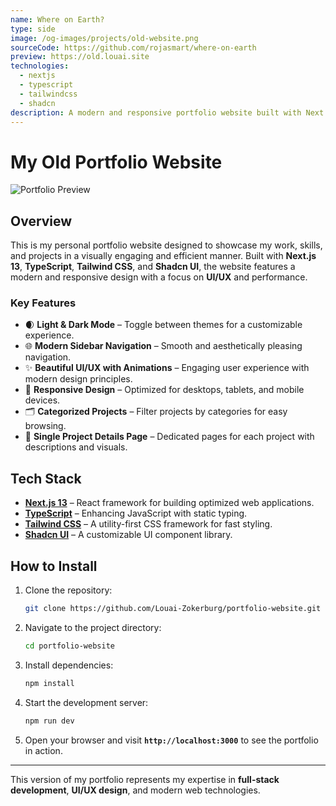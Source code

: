 ```yaml
---
name: Where on Earth?
type: side
image: /og-images/projects/old-website.png
sourceCode: https://github.com/rojasmart/where-on-earth
preview: https://old.louai.site
technologies:
  - nextjs
  - typescript
  - tailwindcss
  - shadcn
description: A modern and responsive portfolio website built with Next.js 13, TypeScript, Tailwind CSS, and Shadcn UI. Features light/dark themes, project categorization, and a sleek UI/UX.
---
```


# My Old Portfolio Website

![Portfolio Preview](/og-images/projects/old-website.png)

## **Overview**

This is my personal portfolio website designed to showcase my work, skills, and projects in a visually engaging and efficient manner. Built with **Next.js 13**, **TypeScript**, **Tailwind CSS**, and **Shadcn UI**, the website features a modern and responsive design with a focus on **UI/UX** and performance.

### **Key Features**

- 🌒 **Light & Dark Mode** – Toggle between themes for a customizable experience.
- 🌐 **Modern Sidebar Navigation** – Smooth and aesthetically pleasing navigation.
- ✨ **Beautiful UI/UX with Animations** – Engaging user experience with modern design principles.
- 📱 **Responsive Design** – Optimized for desktops, tablets, and mobile devices.
- 🗂️ **Categorized Projects** – Filter projects by categories for easy browsing.
- 📄 **Single Project Details Page** – Dedicated pages for each project with descriptions and visuals.

## **Tech Stack**

- **[Next.js 13](https://nextjs.org/)** – React framework for building optimized web applications.
- **[TypeScript](https://www.typescriptlang.org/)** – Enhancing JavaScript with static typing.
- **[Tailwind CSS](https://tailwindcss.com/)** – A utility-first CSS framework for fast styling.
- **[Shadcn UI](https://ui.shadcn.com/)** – A customizable UI component library.

## **How to Install**

1. Clone the repository:

   ```bash
   git clone https://github.com/Louai-Zokerburg/portfolio-website.git
   ```

2. Navigate to the project directory:

   ```bash
   cd portfolio-website
   ```

3. Install dependencies:

   ```bash
   npm install
   ```

4. Start the development server:

   ```bash
   npm run dev
   ```

5. Open your browser and visit **`http://localhost:3000`** to see the portfolio in action.

---

This version of my portfolio represents my expertise in **full-stack development**, **UI/UX design**, and modern web technologies.

